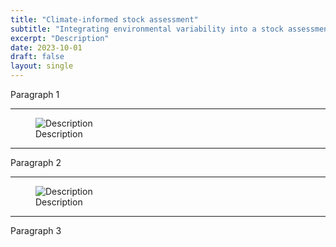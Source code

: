 ```yaml
---
title: "Climate-informed stock assessment"
subtitle: "Integrating environmental variability into a stock assessment model for abalone in Isla Natividad, Baja, Mexico"
excerpt: "Description"
date: 2023-10-01
draft: false
layout: single
---
```


Paragraph 1

-----------

![Description]()

-----------

Paragraph 2

-----------

![Description]()

-----------

Paragraph 3